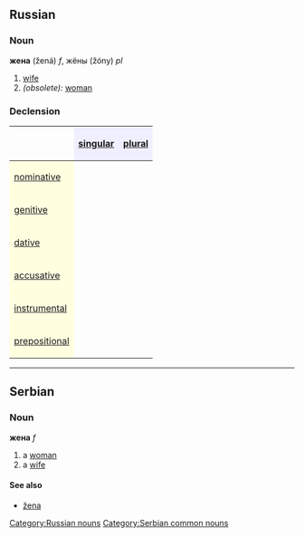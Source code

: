 ==Russian==
[[Category:Russian nouns]]
===Noun===
'''жена''' (žená) ''f'', жёны (žóny) ''pl''

# [[wife]]
#''(obsolete):'' [[woman]]

===Declension===
{| border="1" cellpadding="4" cellspacing="0"
!
! style="background-color: #EFEFFF" align="center"|[[singular]]
! style="background-color: #EFEFFF" align="center"|[[plural]]
|-
! style="background-color: #FFFFE0" align="left"|[[nominative case|nominative]]
| align="center"|{{RUchar|жена́}}
| align="center"|{{RUchar|жёны}}
|-
! style="background-color: #FFFFE0" align="left"|[[genitive case|genitive]]
| align="center"|{{RUchar|жены́}}
| align="center"|{{RUchar|жён}}
|-
! style="background-color: #FFFFE0" align="left"|[[dative case|dative]]
| align="center"|{{RUchar|жене́}}
| align="center"|{{RUchar|жёнам}}
|-
! style="background-color: #FFFFE0" align="left"|[[accusative case|accusative]]
| align="center"|{{RUchar|жену́}}
| align="center"|{{RUchar|жён}}
|-
! style="background-color: #FFFFE0" align="left"|[[instrumental case|instrumental]]
| align="center"|{{RUchar|жено́й, жено́ю}}
| align="center"|{{RUchar|жёнами}}
|-
! style="background-color: #FFFFE0" align="left"|[[prepositional case|prepositional]]
| align="center"|{{RUchar|о жене́}}
| align="center"|{{RUchar|о жёнах}}
|}


----
==Serbian==
===Noun===
'''жена''' ''f''
#a [[woman]]
#a [[wife]]
====See also====
*[[žena]]
[[Category:Serbian common nouns]]